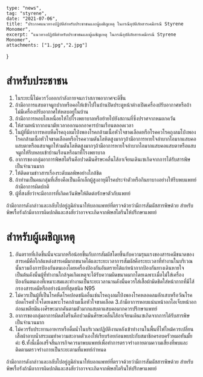 	type: "news",
	tag: "styrene",
	date: "2021-07-06",
	title: "ประกาศแนวทางปฎิบัติสำหรับประชาชนและผู้เผชิญเหตุ ในกรณีอุบัติภัยสารเคมีกรณี Styrene Monomer",
	excerpt: "แนวทางปฎิบัติสำหรับประชาชนและผู้เผชิญเหตุ ในกรณีอุบัติภัยสารเคมีกรณี Styrene Monomer",
	attachments: ["1.jpg","2.jpg"]
}

# สำหรับประชาชน
1. ในระยะนี้ไม่ควรวิ่งออกกำลังกายจนกว่าสภาพอากาศจะดีขึ้น
2. ถ้ามีอาการแสบตาจมูกปากหรือคอให้เข้าไปในบ้านปิดประตูหน้าต่างเปิดเครื่องปรับอากาศหรือถ้าไม่มีเครื่องปรับอากาศให้หลบอยู่ในบ้าน
3. ถ้ามีอาการหอบไอเหนื่อยให้ไปโรงพยาบาลหรือย้ายไปยังสถานที่ซึ่งปราศจากหมอกควัน
4. ให้สวมหน้ากากอนามัยเวลาออกนอกอาคารบ้านเรือนตลอดเวลา
5. ในผู้ที่มีอาการหอบหืดโรคถุงลมโป่งพองโรคกล้ามเนื้อหัวใจขาดเลือดหรือโรคควโรคถุงลมโป่งพองโรคกล้ามเนื้อหัวใจขาดเลือดหรือโรคความดันโลหิตสูงมากๆถ้ามีอาการหายใจลำบากไอมากแสบคอแสบตาหรือแสบจมูกให้ามดันโลหิตสูงมากๆถ้ามีอาการหายใจลำบากไอมากแสบคอแสบตาหรือแสบจมูกให้รีบหลบเข้าบ้านเรือนหรือมาที่โรงพยาบาล
6. อาการของกลุ่มอาการพิษสไตรีนคือปวดมึนศีรษะคลื่นไส้อาเจียนเดินเซเกิดจากการได้รับสารพิษเป็นจำนวนมาก
7. ให้ติดตามข่าวสารเรื่องระดับมลพิษอย่างใกล้ชิด
8. ถ้าท่านเป็นคนกลุ่มที่เสี่ยงคือเป็นเด็กเล็กผู้สูงอายุมีโรคประจำตัวหรือกินยาบางอย่างให้รีบพบแพทย์ถ้ามีอาการผิดปกติ
9. ผู้ที่สงสัยว่าจะมีอาการที่เกิดควันพิษให้ติดต่อรักษาตัวกับแพทย์

ถ้ามีอาการดังกล่าวและกลับไปอยู่ภูมิลำเนาให้บอกแพทย์ที่ตรวจด้วยว่ามีการสัมผัสสารพิษด้วย สำหรับพิษเรื้อรังถ้ามีอาการผิดปกติและสงสัยว่าอาจจะเกิดจากพิษสไตรีนให้ปรึกษาแพทย์

# สำหรับผู้เผชิญเหตุ
1. อันตรายที่เกิดขึ้นนั้นจะมากหรือน้อยขึ้นกับการสัมผัสโดยขึ้นกับความรุนแรงของสารเคมีขนาดของสารเคมีคือใกล้แหล่งสารเคมีมากขนาดได้และระยะเวลาการสัมผัสคือระยะเวลาที่ทำงานในบริเวณนั้นรวมถึงการป้องกันตนเองโดยเครื่องป้องกันอันตรายได้แก่หน้ากากป้องกันทางเดินหายใจเป็นต้นดังนั้นผู้ที่ทำงานใกล้จุดเกิดเหตุจะได้รับความผิดขนาดมากโดยเฉพาะเมื่อไม่ใส่เครื่องป้องกันตนเองที่เหมาะสมและทำงานเป็นระยะเวลานานดังนั้นควรใส่เสื้อผ้ามิดชิดใส่หน้ากากที่มีไส้กรองสารเคมีหรืออย่างน้อยที่สุดชนิด N95
2. ไม่ควรเป็นผู้ที่เป็นโรคหืดโรคปอดชนิดอื่นเช่นโรคถุงลมโป่งพองโรคหลอดลมอักเสบหรือวัณโรคปอดโรคหัวใจโดยเฉพาะโรคกล้ามเนื้อหัวใจขาดเลือด
3.ถ้ามีอาการหอบแน่นหน้าอกไอเจ็บหน้าอกอ่อนเพลียมึนงงศีรษะมากคันตามตัวมากแสบตาแสบคอมากควรปรึกษาแพทย์
4. อาการของกลุ่มอาการผิดสไตรีนคือปวดมึนศีรษะคลื่นไส้อาเจียนเดินเซเกิดจากการได้รับสารพิษเป็นจำนวนมาก
5. ไม่ควรรับประทานอาหารหรือดื่มน้ำในบริเวณปฏิบัติงานหลังเข้าทำงานในพื้นที่ไฟไหม้ควรเปลี่ยนเสื้อผ้าอาบน้ำสระผมทำความสะอาดตัวเองให้เรียบร้อยก่อนพบปะกับสมาชิกครอบครัวหมอทันมั้ยค่ะ
6.ทั้งนี้เมื่อเสร็จสิ้นภารกิจควรมาพบแพทย์เพื่อทำการตรวจร่างกายตามความเสี่ยงที่พบและติดตามตรวจร่างกายเป็นระยะตามที่แพทย์กำหนด

ถ้ามีอาการดังกล่าวและกลับไปอยู่ภูมิลำเนาให้บอกแพทย์ที่ตรวจด้วยว่ามีการสัมผัสสารพิษด้วย สำหรับพิษเรื้อรังถ้ามีอาการผิดปกติและสงสัยว่าอาจจะเกิดจากพิษสไตรีนให้ปรึกษาแพทย์